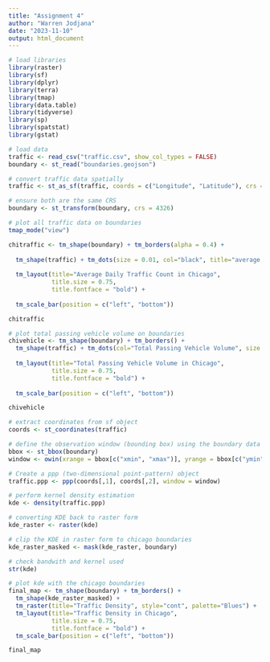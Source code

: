 ```yaml
---
title: "Assignment 4"
author: "Warren Jodjana"
date: "2023-11-10"
output: html_document
---
```


```r
# load libraries
library(raster)
library(sf)
library(dplyr)
library(terra)
library(tmap)
library(data.table)
library(tidyverse)
library(sp)
library(spatstat)
library(gstat)
```


```r
# load data
traffic <- read_csv("traffic.csv", show_col_types = FALSE)
boundary <- st_read("boundaries.geojson")
```

```r
# convert traffic data spatially
traffic <- st_as_sf(traffic, coords = c("Longitude", "Latitude"), crs = 4326)

# ensure both are the same CRS
boundary <- st_transform(boundary, crs = 4326)

```

```r
# plot all traffic data on boundaries
tmap_mode("view")

chitraffic <- tm_shape(boundary) + tm_borders(alpha = 0.4) +
  
  tm_shape(traffic) + tm_dots(size = 0.01, col="black", title="average traffic") +
  
  tm_layout(title="Average Daily Traffic Count in Chicago",
            title.size = 0.75,
            title.fontface = "bold") +
  
  tm_scale_bar(position = c("left", "bottom"))

chitraffic
```
```r
# plot total passing vehicle volume on boundaries
chivehicle <- tm_shape(boundary) + tm_borders() +
  tm_shape(traffic) + tm_dots(col="Total Passing Vehicle Volume", size = 0.1 , palette="Blues", n = 6, title="Total Passing Vehicles") +
  
  tm_layout(title="Total Passing Vehicle Volume in Chicago",
            title.size = 0.75,
            title.fontface = "bold") +
  
  tm_scale_bar(position = c("left", "bottom"))

chivehicle
```


```r
# extract coordinates from sf object
coords <- st_coordinates(traffic)

# define the observation window (bounding box) using the boundary data
bbox <- st_bbox(boundary)
window <- owin(xrange = bbox[c("xmin", "xmax")], yrange = bbox[c("ymin", "ymax")])

# Create a ppp (two-dimensional point-pattern) object
traffic.ppp <- ppp(coords[,1], coords[,2], window = window)

```

```r

# perform kernel density estimation
kde <- density(traffic.ppp)

# converting KDE back to raster form
kde_raster <- raster(kde)

# clip the KDE in raster form to chicago boundaries
kde_raster_masked <- mask(kde_raster, boundary)

```

```r
# check bandwith and kernel used
str(kde)
```


```r
# plot kde with the chicago boundaries
final_map <- tm_shape(boundary) + tm_borders() +
  tm_shape(kde_raster_masked) +
  tm_raster(title="Traffic Density", style="cont", palette="Blues") +
  tm_layout(title="Traffic Density in Chicago",
            title.size = 0.75,
            title.fontface = "bold") +
  tm_scale_bar(position = c("left", "bottom"))

final_map
```





